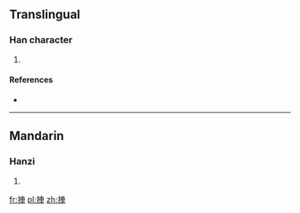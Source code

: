 ==Translingual==

===Han character===
{{Han char|rn=64|rad=手|as=07|sn=10|four=5500<sub>0</sub>|canj=手十田十 (QJWJ)}}

# {{defn|Han|sort=手07}}

====References====
* {{Han ref|kx=0434.180|dkj=12166|hdz=31878.040|uh=6359|ud=25433|bh=D1C3|bd=53699}}

----

==Mandarin==

===Hanzi===
{{cmn-hanzi|pin=[[yì]] ([[yi4]])|wg=i<sup>4</sup>}}

# {{defn|lang=cmn|sort=手07}}

[[fr:捙]]
[[pl:捙]]
[[zh:捙]]
